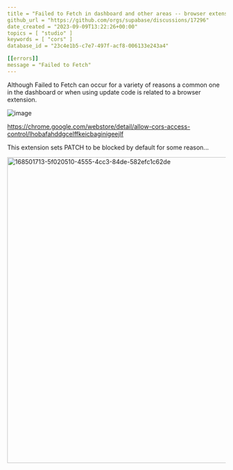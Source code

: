 ```yaml
---
title = "Failed to Fetch in dashboard and other areas -- browser extension"
github_url = "https://github.com/orgs/supabase/discussions/17296"
date_created = "2023-09-09T13:22:26+00:00"
topics = [ "studio" ]
keywords = [ "cors" ]
database_id = "23c4e1b5-c7e7-497f-acf8-006133e243a4"

[[errors]]
message = "Failed to Fetch"
---
```


Although Failed to Fetch can occur for a variety of reasons a common one in the dashboard or when using update code is related to a browser extension.

![image](/docs/img/troubleshooting/7fe991ac-40ea-4628-a5e3-181d706225ea.png)

https://chrome.google.com/webstore/detail/allow-cors-access-control/lhobafahddgcelffkeicbaginigeejlf

This extension sets PATCH to be blocked by default for some reason...

<img
  width="704"
  alt="168501713-5f020510-4555-4cc3-84de-582efc1c62de"
  src="https://github.com/supabase/supabase/assets/54564956/c61b9292-2954-4c68-8129-995941f36210"
/>
